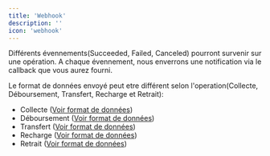 ```yaml
---
title: 'Webhook'
description: ''
icon: 'webhook'
---
```


Différents évennements(Succeeded, Failed, Canceled) pourront survenir sur une opération. 
A chaque évennement, nous enverrons une notification via le callback que vous aurez fourni.

Le format de données envoyé peut etre différent selon l'operation(Collecte, Déboursement, Transfert, Recharge et Retrait):

- Collecte ([Voir format de données](http://localhost:9090/api-overview/collect#webhook))
- Déboursement ([Voir format de données](http://localhost:9090/api-overview/disbursement#webhook))
- Transfert ([Voir format de données](http://localhost:9090/api-overview/transfer#webhook))
- Recharge ([Voir format de données](http://localhost:9090/api-overview/recharge#webhook))
- Retrait ([Voir format de données](http://localhost:9090/api-overview/withdraw#webhook))


